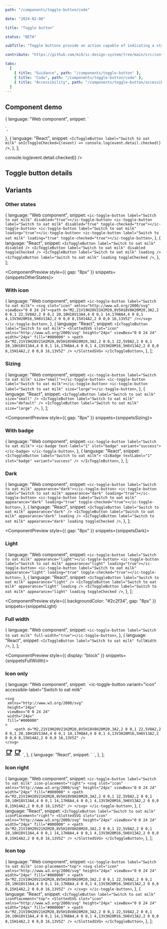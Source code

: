 ```yaml
---
path: "/components/toggle-button/code"

date: "2024-02-08"

title: "Toggle button"

status: "BETA"

subTitle: "Toggle buttons provide an action capable of indicating a state. They are commonly used for turning settings either ‘on’ or ‘off’."

contribute: "https://github.com/mi6/ic-design-system/tree/main/src/content/structured/components/toggle-button"

tabs:
  [
    { title: "Guidance", path: "/components/toggle-button" },
    { title: "Code", path: "/components/toggle-button/code" },
    { title: "Accessibility", path: "/components/toggle-button/accessibility" },
  ]
---
```



## Component demo

  {
    language: "Web component",
    snippet: `<ic-toggle-button id="toggle-btn" label="Switch to oat milk"></ic-toggle-button>
<script>
  const btn = document.querySelector('#toggle-btn');
  btn.addEventListener("icToggleChecked", function (event) {
    console.log(event.detail.checked);
  });
</script>`,
  },
  {
    language: "React",
    snippet: `<IcToggleButton
    label="Switch to oat milk"
    onIcToggleChecked={(event) => console.log(event.detail.checked)}
/>`,
  },
];

<ComponentPreview snippets={snippetsDefault}>
  <IcToggleButton
    label="Switch to oat milk"
    onIcToggleChecked={(event) => console.log(event.detail.checked)}
  />
</ComponentPreview>

## Toggle button details

<ComponentDetails component="ic-toggle-button" />

## Variants

### Other states

  {
    language: "Web component",
    snippet: `<ic-toggle-button label="Switch to oat milk" disabled="true"></ic-toggle-button>
<ic-toggle-button label="Switch to oat milk" disabled="true" toggle-checked="true"></ic-toggle-button>
<ic-toggle-button label="Switch to oat milk" loading="true"></ic-toggle-button>
<ic-toggle-button label="Switch to oat milk" loading="true" toggle-checked="true"></ic-toggle-button>`,
  },
  {
    language: "React",
    snippet: `<IcToggleButton label="Switch to oat milk" disabled />
<IcToggleButton label="Switch to oat milk" disabled toggleChecked />
<IcToggleButton label="Switch to oat milk" loading />
<IcToggleButton label="Switch to oat milk" loading toggleChecked />`,
  },
];

<ComponentPreview style={{ gap: "8px" }} snippets={snippetsOtherStates}>
  <IcToggleButton label="Switch to oat milk" disabled />
  <IcToggleButton label="Switch to oat milk" disabled toggleChecked />
  <IcToggleButton label="Switch to oat milk" loading />
  <IcToggleButton label="Switch to oat milk" loading toggleChecked />
</ComponentPreview>

### With icon

  {
    language: "Web component",
    snippet: `<ic-toggle-button label="Switch to oat milk">
    <svg slot="icon" xmlns="http://www.w3.org/2000/svg" viewBox="0 0 24 24"><path d="M2,21V19H20V21H2M20,8V5H18V8H20M20,3A2,2 0 0,1 22,5V8A2,2 0 0,1 20,10H18V13A4,4 0 0,1 14,17H8A4,4 0 0,1 4,13V3H20M16,5H6V13A2,2 0 0,0 8,15H14A2,2 0 0,0 16,13V5Z" /></svg>
</ic-toggle-button>`,
  },
  {
    language: "React",
    snippet: `<IcToggleButton label="Switch to oat milk">
    <SlottedSVG
     slot="icon"
     xmlns="http://www.w3.org/2000/svg"
     height="24px"
     viewBox="0 0 24 24"
     width="24px"
     fill="#000000"
    >
        <path d="M2,21V19H20V21H2M20,8V5H18V8H20M20,3A2,2 0 0,1 22,5V8A2,2 0 0,1 20,10H18V13A4,4 0 0,1 14,17H8A4,4 0 0,1 4,13V3H20M16,5H6V13A2,2 0 0,0 8,15H14A2,2 0 0,0 16,13V5Z" />
    </SlottedSVG>
</IcToggleButton>`,
  },
];

<ComponentPreview snippets={snippetsWithIcon}>
  <IcToggleButton label="Switch to oat milk">
    <SlottedSVG
      slot="icon"
      xmlns="http://www.w3.org/2000/svg"
      height="24px"
      viewBox="0 0 24 24"
      width="24px"
      fill="#000000"
    >
      <path d="M2,21V19H20V21H2M20,8V5H18V8H20M20,3A2,2 0 0,1 22,5V8A2,2 0 0,1 20,10H18V13A4,4 0 0,1 14,17H8A4,4 0 0,1 4,13V3H20M16,5H6V13A2,2 0 0,0 8,15H14A2,2 0 0,0 16,13V5Z" />
    </SlottedSVG>
  </IcToggleButton>
</ComponentPreview>

### Sizing

  {
    language: "Web component",
    snippet: `<ic-toggle-button label="Switch to oat milk" size="small"></ic-toggle-button>
<ic-toggle-button label="Switch to oat milk"></ic-toggle-button>
<ic-toggle-button label="Switch to oat milk" size="large"></ic-toggle-button>`,
  },
  {
    language: "React",
    snippet: `<IcToggleButton label="Switch to oat milk" size="small" />
<IcToggleButton label="Switch to oat milk" size="default" />
<IcToggleButton label="Switch to oat milk" size="large" />`,
  },
];

<ComponentPreview style={{ gap: "8px" }} snippets={snippetsSizing}>
  <IcToggleButton label="Switch to oat milk" size="small" />
  <IcToggleButton label="Switch to oat milk" size="default" />
  <IcToggleButton label="Switch to oat milk" size="large" />
</ComponentPreview>

### With badge

  {
    language: "Web component",
    snippet: `<ic-toggle-button label="Switch to oat milk">
    <ic-badge text-label="1" slot="badge" variant="success"></ic-badge>
</ic-toggle-button>`,
  },
  {
    language: "React",
    snippet: `<IcToggleButton label="Switch to oat milk">
    <IcBadge textLabel="1" slot="badge" variant="success" />
</IcToggleButton>`,
  },
];

<ComponentPreview snippets={snippetsWithBadge}>
  <IcToggleButton label="Switch to oat milk">
    <IcBadge textLabel="1" slot="badge" variant="success" />
  </IcToggleButton>
</ComponentPreview>

### Dark

  {
    language: "Web component",
    snippet: `<ic-toggle-button label="Switch to oat milk" appearance="dark"></ic-toggle-button>
<ic-toggle-button label="Switch to oat milk" appearance="dark" loading="true"></ic-toggle-button>
<ic-toggle-button label="Switch to oat milk" appearance="dark" loading="true" toggle-checked="true"></ic-toggle-button>`,
  },
  {
    language: "React",
    snippet: `<IcToggleButton label="Switch to oat milk" appearance="dark" />
<IcToggleButton label="Switch to oat milk" appearance="dark" loading />
<IcToggleButton label="Switch to oat milk" appearance="dark" loading toggleChecked />`,
  },
];

<ComponentPreview style={{ gap: "8px" }} snippets={snippetsDark}>
  <IcToggleButton label="Switch to oat milk" appearance="dark" />
  <IcToggleButton label="Switch to oat milk" appearance="dark" loading />
  <IcToggleButton
    label="Switch to oat milk"
    appearance="dark"
    loading
    toggleChecked
  />
</ComponentPreview>

### Light

  {
    language: "Web component",
    snippet: `<ic-toggle-button label="Switch to oat milk" appearance="light"></ic-toggle-button>
<ic-toggle-button label="Switch to oat milk" appearance="light" loading="true"></ic-toggle-button>
<ic-toggle-button label="Switch to oat milk" appearance="light" loading="true" toggle-checked="true"></ic-toggle-button>`,
  },
  {
    language: "React",
    snippet: `<IcToggleButton label="Switch to oat milk" appearance="light" />
<IcToggleButton label="Switch to oat milk" appearance="light" loading />
<IcToggleButton label="Switch to oat milk" appearance="light" loading toggleChecked />`,
  },
];

<ComponentPreview
  style={{ backgroundColor: "#2c2f34", gap: "8px" }}
  snippets={snippetsLight}
>
  <IcToggleButton label="Switch to oat milk" appearance="light" />
  <IcToggleButton label="Switch to oat milk" appearance="light" loading />
  <IcToggleButton
    label="Switch to oat milk"
    appearance="light"
    loading
    toggleChecked
  />
</ComponentPreview>

### Full width

  {
    language: "Web component",
    snippet: `<ic-toggle-button label="Switch to oat milk" full-width="true"></ic-toggle-button>`,
  },
  {
    language: "React",
    snippet: `<IcToggleButton label="Switch to oat milk" fullWidth />`,
  },
];

<ComponentPreview style={{ display: "block" }} snippets={snippetsFullWidth}>
  <IcToggleButton label="Switch to oat milk" fullWidth="true" />
</ComponentPreview>

### Icon only

  {
    language: "Web component",
    snippet: `<ic-toggle-button
    variant="icon"
    accessible-label="Switch to oat milk"
>
    <svg
     xmlns="http://www.w3.org/2000/svg"
     height="24px"
     viewBox="0 0 24 24"
     width="24px"
     fill="#000000"
    >
        <path d="M2,21V19H20V21H2M20,8V5H18V8H20M20,3A2,2 0 0,1 22,5V8A2,2 0 0,1 20,10H18V13A4,4 0 0,1 14,17H8A4,4 0 0,1 4,13V3H20M16,5H6V13A2,2 0 0,0 8,15H14A2,2 0 0,0 16,13V5Z" />
    </svg>
</ic-toggle-button>
<ic-toggle-button
    variant="icon"
    accessible-label="Switch to oat milk"
    loading="true"
>
    <svg
     xmlns="http://www.w3.org/2000/svg"
     height="24px"
     viewBox="0 0 24 24"
     width="24px"
     fill="#000000"
    >
        <path d="M2,21V19H20V21H2M20,8V5H18V8H20M20,3A2,2 0 0,1 22,5V8A2,2 0 0,1 20,10H18V13A4,4 0 0,1 14,17H8A4,4 0 0,1 4,13V3H20M16,5H6V13A2,2 0 0,0 8,15H14A2,2 0 0,0 16,13V5Z" />
    </svg>
</ic-toggle-button>
<ic-toggle-button
    variant="icon"
    accessible-label="Switch to oat milk"
    disabled="true"
>
    <svg
     xmlns="http://www.w3.org/2000/svg"
     height="24px"
     viewBox="0 0 24 24"
     width="24px"
     fill="#000000"
    >
        <path d="M2,21V19H20V21H2M20,8V5H18V8H20M20,3A2,2 0 0,1 22,5V8A2,2 0 0,1 20,10H18V13A4,4 0 0,1 14,17H8A4,4 0 0,1 4,13V3H20M16,5H6V13A2,2 0 0,0 8,15H14A2,2 0 0,0 16,13V5Z" />
    </svg>
</ic-toggle-button>`,
  },
  {
    language: "React",
    snippet: `<IcToggleButton variant="icon" accessibleLabel="Switch to oat milk">
    <SlottedSVG
     xmlns="http://www.w3.org/2000/svg"
     height="24px"
     viewBox="0 0 24 24"
     width="24px"
     fill="#000000"
    >
        <path d="M2,21V19H20V21H2M20,8V5H18V8H20M20,3A2,2 0 0,1 22,5V8A2,2 0 0,1 20,10H18V13A4,4 0 0,1 14,17H8A4,4 0 0,1 4,13V3H20M16,5H6V13A2,2 0 0,0 8,15H14A2,2 0 0,0 16,13V5Z" />
    </SlottedSVG>
</IcToggleButton>
<IcToggleButton variant="icon" accessibleLabel="Switch to oat milk" loading>
    <SlottedSVG
     xmlns="http://www.w3.org/2000/svg"
     height="24px"
     viewBox="0 0 24 24"
     width="24px"
     fill="#000000"
    >
        <path d="M2,21V19H20V21H2M20,8V5H18V8H20M20,3A2,2 0 0,1 22,5V8A2,2 0 0,1 20,10H18V13A4,4 0 0,1 14,17H8A4,4 0 0,1 4,13V3H20M16,5H6V13A2,2 0 0,0 8,15H14A2,2 0 0,0 16,13V5Z" />
    </SlottedSVG>
</IcToggleButton>
<IcToggleButton variant="icon" accessibleLabel="Switch to oat milk" disabled>
    <SlottedSVG
     xmlns="http://www.w3.org/2000/svg"
     height="24px"
     viewBox="0 0 24 24"
     width="24px"
     fill="#000000"
    >
        <path d="M2,21V19H20V21H2M20,8V5H18V8H20M20,3A2,2 0 0,1 22,5V8A2,2 0 0,1 20,10H18V13A4,4 0 0,1 14,17H8A4,4 0 0,1 4,13V3H20M16,5H6V13A2,2 0 0,0 8,15H14A2,2 0 0,0 16,13V5Z" />
    </SlottedSVG>
</IcToggleButton>`,
  },
];

<ComponentPreview snippets={snippetsIconOnly}>
  <IcToggleButton variant="icon" accessibleLabel="Switch to oat milk">
    <SlottedSVG
      xmlns="http://www.w3.org/2000/svg"
      height="24px"
      viewBox="0 0 24 24"
      width="24px"
      fill="#000000"
    >
      <path d="M2,21V19H20V21H2M20,8V5H18V8H20M20,3A2,2 0 0,1 22,5V8A2,2 0 0,1 20,10H18V13A4,4 0 0,1 14,17H8A4,4 0 0,1 4,13V3H20M16,5H6V13A2,2 0 0,0 8,15H14A2,2 0 0,0 16,13V5Z" />
    </SlottedSVG>
  </IcToggleButton>
  <IcToggleButton variant="icon" accessibleLabel="Switch to oat milk" loading>
    <SlottedSVG
      xmlns="http://www.w3.org/2000/svg"
      height="24px"
      viewBox="0 0 24 24"
      width="24px"
      fill="#000000"
    >
      <path d="M2,21V19H20V21H2M20,8V5H18V8H20M20,3A2,2 0 0,1 22,5V8A2,2 0 0,1 20,10H18V13A4,4 0 0,1 14,17H8A4,4 0 0,1 4,13V3H20M16,5H6V13A2,2 0 0,0 8,15H14A2,2 0 0,0 16,13V5Z" />
    </SlottedSVG>
  </IcToggleButton>
  <IcToggleButton variant="icon" accessibleLabel="Switch to oat milk" disabled>
    <SlottedSVG
      xmlns="http://www.w3.org/2000/svg"
      height="24px"
      viewBox="0 0 24 24"
      width="24px"
      fill="#000000"
    >
      <path d="M2,21V19H20V21H2M20,8V5H18V8H20M20,3A2,2 0 0,1 22,5V8A2,2 0 0,1 20,10H18V13A4,4 0 0,1 14,17H8A4,4 0 0,1 4,13V3H20M16,5H6V13A2,2 0 0,0 8,15H14A2,2 0 0,0 16,13V5Z" />
    </SlottedSVG>
  </IcToggleButton>
</ComponentPreview>

### Icon right

  {
    language: "Web component",
    snippet: `<ic-toggle-button label="Switch to oat milk" icon-placement="right">
    <svg
     slot="icon"
     xmlns="http://www.w3.org/2000/svg"
     height="24px"
     viewBox="0 0 24 24"
     width="24px"
     fill="#000000"
    >
        <path d="M2,21V19H20V21H2M20,8V5H18V8H20M20,3A2,2 0 0,1 22,5V8A2,2 0 0,1 20,10H18V13A4,4 0 0,1 14,17H8A4,4 0 0,1 4,13V3H20M16,5H6V13A2,2 0 0,0 8,15H14A2,2 0 0,0 16,13V5Z" />
    </svg>
</ic-toggle-button>`,
  },
  {
    language: "React",
    snippet: `<IcToggleButton label="Switch to oat milk" iconPlacement="right">
    <SlottedSVG
     slot="icon"
     xmlns="http://www.w3.org/2000/svg"
     height="24px"
     viewBox="0 0 24 24"
     width="24px"
     fill="#000000"
    >
        <path d="M2,21V19H20V21H2M20,8V5H18V8H20M20,3A2,2 0 0,1 22,5V8A2,2 0 0,1 20,10H18V13A4,4 0 0,1 14,17H8A4,4 0 0,1 4,13V3H20M16,5H6V13A2,2 0 0,0 8,15H14A2,2 0 0,0 16,13V5Z" />
    </SlottedSVG>
</IcToggleButton>`,
  },
];

<ComponentPreview snippets={snippetsIconRight}>
  <IcToggleButton label="Switch to oat milk" iconPlacement="right">
    <SlottedSVG
      slot="icon"
      xmlns="http://www.w3.org/2000/svg"
      height="24px"
      viewBox="0 0 24 24"
      width="24px"
      fill="#000000"
    >
      <path d="M2,21V19H20V21H2M20,8V5H18V8H20M20,3A2,2 0 0,1 22,5V8A2,2 0 0,1 20,10H18V13A4,4 0 0,1 14,17H8A4,4 0 0,1 4,13V3H20M16,5H6V13A2,2 0 0,0 8,15H14A2,2 0 0,0 16,13V5Z" />
    </SlottedSVG>
  </IcToggleButton>
</ComponentPreview>

### Icon top

  {
    language: "Web component",
    snippet: `<ic-toggle-button label="Switch to oat milk" icon-placement="top">
    <svg
     slot="icon"
     xmlns="http://www.w3.org/2000/svg"
     height="24px"
     viewBox="0 0 24 24"
     width="24px"
     fill="#000000"
    >
        <path d="M2,21V19H20V21H2M20,8V5H18V8H20M20,3A2,2 0 0,1 22,5V8A2,2 0 0,1 20,10H18V13A4,4 0 0,1 14,17H8A4,4 0 0,1 4,13V3H20M16,5H6V13A2,2 0 0,0 8,15H14A2,2 0 0,0 16,13V5Z" />
    </svg>
</ic-toggle-button>`,
  },
  {
    language: "React",
    snippet: `<IcToggleButton label="Switch to oat milk" iconPlacement="top">
    <SlottedSVG
     slot="icon"
     xmlns="http://www.w3.org/2000/svg"
     height="24px"
     viewBox="0 0 24 24"
     width="24px"
     fill="#000000"
    >
        <path d="M2,21V19H20V21H2M20,8V5H18V8H20M20,3A2,2 0 0,1 22,5V8A2,2 0 0,1 20,10H18V13A4,4 0 0,1 14,17H8A4,4 0 0,1 4,13V3H20M16,5H6V13A2,2 0 0,0 8,15H14A2,2 0 0,0 16,13V5Z" />
    </SlottedSVG>
</IcToggleButton>`,
  },
];

<ComponentPreview snippets={snippetsIconTop}>
  <IcToggleButton label="Switch to oat milk" iconPlacement="top">
    <SlottedSVG
      slot="icon"
      xmlns="http://www.w3.org/2000/svg"
      height="24px"
      viewBox="0 0 24 24"
      width="24px"
      fill="#000000"
    >
      <path d="M2,21V19H20V21H2M20,8V5H18V8H20M20,3A2,2 0 0,1 22,5V8A2,2 0 0,1 20,10H18V13A4,4 0 0,1 14,17H8A4,4 0 0,1 4,13V3H20M16,5H6V13A2,2 0 0,0 8,15H14A2,2 0 0,0 16,13V5Z" />
    </SlottedSVG>
  </IcToggleButton>
</ComponentPreview>
